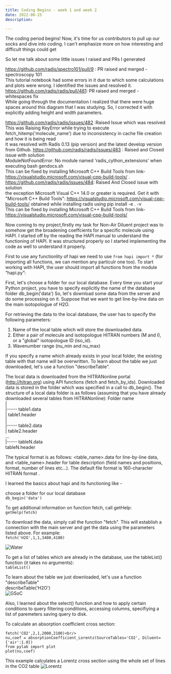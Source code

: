 ```yaml
---
title: Coding Begins - week 1 and week 2
date: 2022-06-25
description:

---
```


The coding period begins! Now, it's time for us contributors to pull up our socks and dive into coding.
I can't emphasize more on how interesting and difficult things could get

So let me talk about some little issues I raised and  PRs I generated

https://github.com/radis/spectro101/pull/9 : PR raised and merged - spectroscopy 101 <br/>
This tutorial notebook had some errors in it due to which some calculations and plots were wrong. I identified the issues and resolved it.<br/>
https://github.com/radis/radis/pull/481: PR raised and merged - whitespaces fix <br/>
While going through the documentation I realized that there were huge spaces around this diagram that I was studying. So, I corrected it with explicitly adding height and width parameters.<br/>

https://github.com/radis/radis/issues/482 :Raised Issue which was resolved <br/>
This was Raising KeyError while trying to execute fetch_hitemp('molecule_name') due to inconsistency in cache file creation and how it is being read <br/>
It was resolved with Radis 0.13 (pip version) and the latest develop version from Github.
https://github.com/radis/radis/issues/483 : Raised and Closed issue with solution <br/>
ModuleNotFoundError: No module named 'radis_cython_extensions' when executing bash gendocs.sh<br/>
This can be fixed by installing Microsoft C++ Build Tools from link- https://visualstudio.microsoft.com/visual-cpp-build-tools/ .<br/>
https://github.com/radis/radis/issues/484: Raised And Closed issue with solution <br/>
the exception Microsoft Visual C++ 14.0 or greater is required. Get it with "Microsoft C++ Build Tools": https://visualstudio.microsoft.com/visual-cpp-build-tools/ obtained while installing radis using pip install -e . -v <br/>
This can be fixed by installing Microsoft C++ Build Tools from link- https://visualstudio.microsoft.com/visual-cpp-build-tools/ <br/>

Now coming to my project,firstly my task for Non-Air Diluent project was to somehow get the broadening coeffcients for a specific 
molecule using HAPI.
I started off by the reading the HAPI manual to understand the functioning of HAPI. It was structured properly so 
I started implementing the code as well to understand it properly.

First to use any functionlity of hapi we need to use `from hapi import *` (for importing all functions, we can mention any particulr one too).
To start working with HAPI, the user should import all functions from the module “hapi.py”:

First, let's choose a folder for our local database. Every time you start your Python project, you have to 
specify explicitly the name of the database folder db_begin('data')
So, let's download some data from the server and do some processing on it. Suppose that we want to 
get line-by-line data on the main isotopologue of H2O.

For retrieving the data to the local database, the user has to specify the following parameters:<br/>
1) Name of the local table which will store the downloaded data.<br/>
2) Either a pair of molecule and isotopologue HITRAN numbers (M and I), or a "global" isotopologue 
ID (iso_id).<br/>
3) Wavenumber range (nu_min and nu_max)<br/>

If you specify a name which already exists in your local folder, the existing table with that name 
will be overwritten.
To learn about the table we just downloaded, let's use a function "describeTable".

The local data is downloaded from the HITRANonline portal (http://hitran.org) using API functions 
(fetch and fetch_by_ids). Downloaded data is stored in the folder which was specified in a call to 
db_begin().
The structure of a local data folder is as follows (assuming that you have already downloaded several 
tables from HITRANonline):
Folder name<br />
 | <br />
 |----- table1.data<br />
 | table1.header<br />
 |<br />
 |----- table2.data<br />
 | table2.header<br />
…<br />
 |----- tableN.data<br />
 tableN.header<br />

The typical format is as follows: <table_name>.data for line-by-line data, and <table_name>.header
for table description (field names and positions, format, number of lines etc...). The default file format 
is 160-character HITRAN format .

I learned the basics about  hapi and its functioning like -

choose a folder for our local database <br/>
`db_begin('data')` <br/>

To get additional information on function fetch, call getHelp: <br/>
`getHelp(fetch)` <br/>

To download the data, simply call the function "fetch". This will establish a connection with the main 
server and get the data using the parameters listed above. For example: <br/>
`fetch('H2O',1,1,3400,4100)` <br/>

![Water](./Water.png) <br/>

To get a list of tables which are already in the database, use the tableList() function (it takes no 
arguments):<br/>
`tableList()`<br/>

To learn about the table we just downloaded, let's use a function "describeTable"<br/>
describeTable('H2O')<br/>
![GSoC](./GSoC.png)


Also, I learned about the select() function and how to apply certain conditions to query filtering conditions, accessing columns, specifiying a list of paremeters
saving query to disk.<br/>

To calculate an absorption coefficient cross section:<br/>
```
fetch('CO2',2,1,2000,2100)<br/>
nu,coef = absorptionCoefficient_Lorentz(SourceTables='CO2', Diluent={'air':1.0})
from pylab import plot 
plot(nu,coef)
```

This example calculates a Lorentz cross section using the whole set of lines in the CO2 table
![Lorentz](./Lorentz.png)
